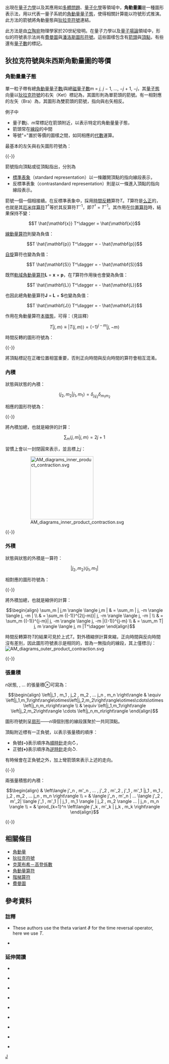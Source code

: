 {{NoteTA
|G1=物理學
}}
出現在[[量子力學|量子力學]]以及其應用如[[多體問題|多體問題]]、[[量子化學|量子化學]]等領域中，'''角動量圖'''是一種圖形表示法，用以代表一量子系統的[[角動量|角動量]][[量子態|量子態]]，使得相關計算能以符號形式推演。此方法的箭號將角動量態與[[狄拉克符號|狄拉克符號]]連結。

此方法是由[[立陶宛|立陶宛]]物理學家{{link-en|阿朵發斯‧朱西斯|Adolfas Jucys}}於20世紀發明。在量子力學以及[[量子場論|量子場論]]領域中，形似的符號表示法尚有[[費曼圖|費曼圖]]與[[潘洛斯圖形符號|潘洛斯圖形符號]]。這些圖樣包含有[[箭頭|箭頭]]與[[頂點_(幾何)|頂點]]，有些還有[[量子數|量子數]]的標記。

==狄拉克符號與朱西斯角動量圖的等價==

===角動量量子態===
單一粒子帶有總[[角動量量子數|角動量量子數]]''j''與總[[磁量子數|磁量子數]]''m'' = ''j'', ''j'' − 1, ..., −''j'' + 1, −''j''，其[[量子態|量子態]]向量以[[狄拉克符號|狄拉克符號]]的右矢（Ket）標記為{{ket|''j'', ''m''}}，其圖形則為單箭頭的箭號。有一相對應的左矢（Bra）為{{bra|''j'', ''m''}}，其圖形為雙箭頭的箭號，指向與右矢相反。

例子中
* 量子數''j''、''m''常標記在箭頭附近，以表示特定的角動量量子態，
* 箭頭常在[[線段|線段]]的中間
* 等號"="置於等價的圖樣之間，如同相應的[[代數|代數]]運算。

最基本的左矢與右矢圖形符號為：
{{multiple image
|align = center
|width=100
|image1=AM diagrams ket.svg
|caption1='''右矢''' {{ket|''j'', ''m''}}
|image2=AM diagrams bra.svg
|caption2='''左矢''' {{bra|''j'', ''m''}}
}}

{{-}}

箭號指向頂點或從頂點指出，分別為
* [[古典群|標準表象]]（standard representation）以一條離開頂點的指向線段表示，
* 反標準表象（contrastandard representation）則是以一條進入頂點的指向線段表示。

箭號一個一個相接續。在反標準表象中，採用[[時間反轉|時間反轉]]算符''T''。''T''算符是[[么正|么正]]的，也就是其[[厄米伴算符|厄米伴算符]]''T''<sup>†</sup>等於其反算符''T''<sup>−1</sup>，即''T''<sup>†</sup> = ''T''<sup>−1</sup>。其作用在[[位置算符|位置算符]]時，結果保持不變：
:<math>T \hat{\mathbf{x}} T^\dagger = \hat{\mathbf{x}} </math>

[[動量算符|線動量算符]]則變為負值：
:<math>T \hat{\mathbf{p}} T^\dagger = - \hat{\mathbf{p}} </math>

[[自旋|自旋]]算符也變為負值：
:<math>T \hat{\mathbf{S}} T^\dagger  = - \hat{\mathbf{S}} </math>

既然[[軌域|軌域]][[角動量算符|角動量算符]]'''L''' = '''x''' × '''p'''，在''T''算符作用後也會變為負值：
:<math>T \hat{\mathbf{L}} T^\dagger  = - \hat{\mathbf{L}} </math>

也因此總角動量算符'''J''' = '''L''' + '''S'''也變為負值：
:<math>T \hat{\mathbf{J}} T^\dagger  = - \hat{\mathbf{J}} </math>

作用在角動量算符[[本徵態|本徵態]]{{ket|''j'', ''m''}}，可得：（見註釋）
:<math>T \left|j,m\right\rangle \equiv \left|T (j,m)\right\rangle  = {(-1)}^{j-m} \left|j,-m\right\rangle </math>

時間反轉的圖形符號為：
{{multiple image
|align = center
|width=100
|image1=AM diagrams ket time reversed.svg
|caption1=時間反轉右矢{{ket|''j'', ''m''}}.
|image2=AM diagrams bra time reversed.svg
|caption2=時間反轉左矢{{bra|''j'', ''m''}}.
}}

{{-}}

將頂點標記在正確位置相當重要，否則正向時間與反向時間的算符會相互混淆。

===內積===
狀態{{ket|''j''<sub>1</sub>, ''m''<sub>1</sub>}}與狀態{{ket|''j''<sub>2</sub>, ''m''<sub>2</sub>}}的內積：
:<math> \langle j_2 , m_2 | j_1 , m_1 \rangle = \delta_{j_1 j_2} \delta_{m_1 m_2} </math>

相應的圖形符號為：
{{multiple image
|align = center
|width=200
|image1=AM diagrams inner product.svg
|caption1={{ket|''j''<sub>1</sub>, ''m''<sub>1</sub>}}與{{ket|''j''<sub>2</sub>, ''m''<sub>2</sub>}}的'''內積'''，亦即{{bra-ket|''j''<sub>2</sub>, ''m''<sub>2</sub>|''j''<sub>1</sub>, ''m''<sub>1</sub>}}
|image2=AM diagrams inner product time reversed.svg
|caption2=時間反轉等價
}}

{{-}}

將內積加總，也就是縮併的計算：
:<math>\sum_m \langle j,m | j,m \rangle = 2j + 1 </math>

習慣上會以一封閉圓來表示，並且標上''j''：
:[[File:AM_diagrams_inner_product_contraction.svg|200px]]

{{-}}

===外積===
狀態{{ket|''j''<sub>1</sub>, ''m''<sub>1</sub>}}與狀態{{ket|''j''<sub>2</sub>, ''m''<sub>2</sub>}}的外積是一算符：
:<math>\left| j_2 , m_2 \right\rangle \left\langle j_1 , m_1 \right|</math>

相對應的圖形符號為：
{{multiple image
|align = center
|width=200
|image1=AM diagrams outer product.svg
|caption1={{ket|''j''<sub>1</sub>, ''m''<sub>1</sub>}}與{{ket|''j''<sub>2</sub>, ''m''<sub>2</sub>}}的'''外積'''，亦即{{ket|''j''<sub>2</sub>, ''m''<sub>2</sub>}}{{bra|''j''<sub>1</sub>, ''m''<sub>1</sub>}}
|image2=AM diagrams outer product time reversed.svg
|caption2=時間反轉等價
}}

{{-}}

將外積加總，也就是縮併的計算：
:<math>\begin{align}
\sum_m | j,m \rangle \langle j,m | & = \sum_m | j, -m \rangle \langle j, -m | \\
 & = \sum_m {(-1)}^{2(j-m)}| j, -m \rangle \langle j, -m | \\
 & = \sum_m {(-1)}^{j-m}| j, -m \rangle \langle j, -m |{(-1)}^{j-m} \\
 & = \sum_m T| j, m \rangle \langle j, m |T^\dagger 
\end{align}</math>

時間反轉算符''T''的結果可見於上式''T''{{ket|''j'', ''m''}}。對外積縮併計算來縮，正向時間與反向時間沒有差別，因此圖形符號表示是相同的，皆為一無指向的線段，其上僅標示''j''：
[[File:AM_diagrams_outer_product_contraction.svg|center]]

{{-}}

===張量積===
''n''狀態{{ket|''j''<sub>1</sub>, ''m''<sub>1</sub>}}, {{ket|''j''<sub>2</sub>, ''m''<sub>2</sub>}}, ... {{ket|''j''<sub>''n''</sub>, ''m''<sub>''n''</sub>}}的張量積⊗可寫為：

:<math>\begin{align}
\left|j_1 , m_1 , j_2 , m_2 , ... j_n , m_n \right\rangle & \equiv \left|j_1,m_1\right\rangle\otimes\left|j_2,m_2\right\rangle\otimes\cdots\otimes\left|j_n,m_n\right\rangle \\
 & \equiv \left|j_1,m_1\right\rangle \left|j_2,m_2\right\rangle \cdots \left|j_n,m_n\right\rangle
\end{align}</math>

圖形符號則呈[[扇形|扇形]]——''n''項個別態的線段匯聚於一共同頂點。

頂點附近標有一正負號，以表示張量積的順序：
* 負號'''(−)'''表示順序為[[順時針|順時針]]走向<math>\circlearrowright</math>，
* 正號'''(+)'''表示順序為[[逆時針|逆時針]]走向<math>\circlearrowleft</math>.

有時候會在正負號之外，加上彎箭頭來表示上述的走向。
{{multiple image
|align = center
|width=200
|image1=AM diagrams tensor product kets.svg
|caption1={{ket|''j''<sub>1</sub>, ''m''<sub>1</sub>}}, {{ket|''j''<sub>2</sub>, ''m''<sub>2</sub>}}, {{ket|''j''<sub>3</sub>, ''m''<sub>3</sub>}}的'''張量積'''，亦即{{ket|''j''<sub>1</sub>, ''m''<sub>1</sub>}}{{ket|''j''<sub>2</sub>, ''m''<sub>2</sub>}}{{ket|''j''<sub>3</sub>, ''m''<sub>3</sub>}} = {{ket|''j''<sub>1</sub>, ''m''<sub>1</sub>, ''j''<sub>2</sub>, ''m''<sub>2</sub>, ''j''<sub>3</sub>, ''m''<sub>3</sub>}}
|image2=AM diagrams tensor product kets time reversed.svg
|caption2=時間反轉等價
}}

{{-}}

兩張量積態的內積：
:<math>\begin{align}
 & \left\langle j'_n , m'_n , ... , j'_2 , m'_2 , j'_1 , m'_1 |j_1 , m_1 , j_2 , m_2 , ... j_n , m_n \right\rangle \\ 
= & \langle j'_n , m'_n | ... \langle j'_2 , m'_2|  \langle j'_1 , m'_1 | | j_1 , m_1 \rangle | j_2 , m_2 \rangle ... | j_n , m_n \rangle \\
= & \prod_{k=1}^n \left\langle j'_k , m'_k | j_k , m_k \right\rangle 
\end{align}</math>

{{multiple image
|align = center
|width=300
|image1=AM diagrams inner product of tensor product.svg
|caption1={{ket|''j''′<sub>1</sub>, ''m''′<sub>1</sub>, ''j''′<sub>2</sub>, ''m''′<sub>2</sub>, ''j''′<sub>3</sub>, ''m''′<sub>3</sub>}}與{{ket|''j''<sub>1</sub>, ''m''<sub>1</sub>, ''j''<sub>2</sub>, ''m''<sub>2</sub>, ''j''<sub>3</sub>, ''m''<sub>3</sub>}}的'''內積'''，亦即{{bra-ket|''j''′<sub>3</sub>, ''m''′<sub>3</sub>, ''j''′<sub>2</sub>, ''m''′<sub>2</sub>, ''j''′<sub>1</sub>, ''m''′<sub>1</sub>|''j''<sub>1</sub>, ''m''<sub>1</sub>, ''j''<sub>2</sub>, ''m''<sub>2</sub>, ''j''<sub>3</sub>, ''m''<sub>3</sub>}}
|image2=AM diagrams inner product of tensor product time reversed.svg
|caption2=時間反轉等價
}}

{{-}}

== 相關條目 ==
{{Portal|物理學}}
* [[角動量|角動量]]
* [[狄拉克符號|狄拉克符號]]
* [[克萊布希－高登係數|克萊布希－高登係數]]
* [[角動量算符|角動量算符]]
* [[階梯算符|階梯算符]]
* [[費曼圖|費曼圖]]

== 參考資料 ==

===註釋===

*{{cite news|title=Angular Momentum Diagrams|author=P.E.S. Wormer, J. Paldus|journal=Advances In Quantum Chemistry|publisher=Elsevier|volume=51|pages=59–124|year=2006|issn=0065-3276|doi=10.1016/S0065-3276(06)51002-0|url=http://www.sciencedirect.com/science/article/pii/S0065327606510020|accessdate=2015-03-18|archive-date=2019-04-11|archive-url=https://web.archive.org/web/20190411112751/https://www.sciencedirect.com/science/article/pii/S0065327606510020|dead-url=no}} These authors use the theta variant ''ϑ'' for the time reversal operator, here we use ''T''.

*{{cite book|title=Atomic Many-Body Theory|author=I. Lindgren, J. Morrison|publisher=Springer-Verlag|series=Chemical Physics|volume=13|edition=2nd|year=1986|isbn=3-540-166-491|url=http://books.google.co.uk/books?id=aQjwAAAAMAAJ&q=Jucys+angular+momentum+diagrams&dq=Jucys+angular+momentum+diagrams|access-date=2015-03-18|archive-date=2015-04-02|archive-url=https://web.archive.org/web/20150402093856/http://books.google.co.uk/books?id=aQjwAAAAMAAJ&q=Jucys+angular+momentum+diagrams&dq=Jucys+angular+momentum+diagrams|dead-url=no}}

===延伸閱讀===

*{{cite book|title=Springer Handbook of Atomic, Molecular, and Optical Physics|author=G.W.F. Drake|publisher=springer|year=2006|edition=2nd|page=60|isbn=0-3872-6308-X|url=http://books.google.co.uk/books?id=Jj-ad_2aNOAC&pg=PA60&dq=Jucys+angular+momentum+diagrams#v=onepage&q=Jucys%20angular%20momentum%20diagrams&f=false|access-date=2015-03-18|archive-date=2015-04-09|archive-url=https://web.archive.org/web/20150409201027/http://books.google.co.uk/books?id=Jj-ad_2aNOAC&pg=PA60&dq=Jucys+angular+momentum+diagrams#v=onepage&q=Jucys%20angular%20momentum%20diagrams&f=false|dead-url=no}}

*{{cite book|title=Theoretical Chemistry and Physics of Heavy and Superheavy Elements|author=U. Kaldor, S. Wilson|publisher=springer|year=2003|volume=11|page=183|series=Progress in Theoretical Chemistry and Physics|isbn=1-4020-1371-X|url=http://books.google.co.uk/books?id=0xcAM5BzS-wC&pg=PA183&dq=Jucys+angular+momentum+diagrams#v=onepage&q=Jucys%20angular%20momentum%20diagrams&f=false|access-date=2015-03-18|archive-date=2015-04-11|archive-url=https://web.archive.org/web/20150411153152/http://books.google.co.uk/books?id=0xcAM5BzS-wC&pg=PA183&dq=Jucys+angular+momentum+diagrams#v=onepage&q=Jucys%20angular%20momentum%20diagrams&f=false|dead-url=no}}

*{{cite book|title=Fundamental World of Quantum Chemistry: A Tribute to the Memory of Per-Olov Löwdin|author=E.J. Brändas, P.O. Löwdin, E. Brändas, E.S. Kryachko|publisher=Springer|page=385|year=2004|volume=3|isbn=1-402-025-831|url=http://books.google.co.uk/books?id=w8RWWZBMlLsC&pg=PA385&dq=Jucys+angular+momentum+diagrams#v=onepage&q=Jucys%20angular%20momentum%20diagrams&f=false|access-date=2015-03-18|archive-date=2015-04-07|archive-url=https://web.archive.org/web/20150407183430/http://books.google.co.uk/books?id=w8RWWZBMlLsC&pg=PA385&dq=Jucys+angular+momentum+diagrams#v=onepage&q=Jucys%20angular%20momentum%20diagrams&f=false|dead-url=no}}

*{{cite book|title=Relativistic Electronic Structure Theory: Part 2. Applications|author=P. Schwerdtfeger|publisher=Elsevier|page=97|year=2004|volume=14|series=Theoretical and Computational Chemistry|isbn=008-054-047-3|url=http://books.google.co.uk/books?id=VEKdnHFK3J8C&pg=PA97&dq=Jucys+angular+momentum+diagrams#v=onepage&q=Jucys%20angular%20momentum%20diagrams&f=false|access-date=2015-03-18|archive-date=2015-04-07|archive-url=https://web.archive.org/web/20150407043824/http://books.google.co.uk/books?id=VEKdnHFK3J8C&pg=PA97&dq=Jucys+angular+momentum+diagrams#v=onepage&q=Jucys%20angular%20momentum%20diagrams&f=false|dead-url=no}}

*{{cite book|title=Relativistic Methods for Chemists|author=M. Barysz, Y. Ishikawa|publisher=Springer|page=311|year=2010|volume=10|series=Challenges and advances in computational chemistry and physics|isbn=1-402-099-754|url=http://books.google.co.uk/books?id=QbDEC3oL7uAC&pg=PA311&dq=Jucys+angular+momentum+diagrams#v=onepage&q=Jucys%20angular%20momentum%20diagrams&f=false|access-date=2015-03-18|archive-date=2015-04-06|archive-url=https://web.archive.org/web/20150406233935/http://books.google.co.uk/books?id=QbDEC3oL7uAC&pg=PA311&dq=Jucys+angular+momentum+diagrams#v=onepage&q=Jucys%20angular%20momentum%20diagrams&f=false|dead-url=no}}

*{{cite book|title=Methods in Computational Molecular Physics|author=G.H.F. Diercksen, S. Wilson|publisher=Springer|year=1983|volume=113|series=Nato Science Series C|isbn=9-027-716-382|url=http://books.google.co.uk/books?id=d1cwnu-rRBMC&pg=PA158&dq=Jucys+angular+momentum+diagrams#v=onepage&q=Jucys%20angular%20momentum%20diagrams&f=false|access-date=2015-03-18|archive-date=2015-04-10|archive-url=https://web.archive.org/web/20150410202251/http://books.google.co.uk/books?id=d1cwnu-rRBMC&pg=PA158&dq=Jucys+angular+momentum+diagrams#v=onepage&q=Jucys%20angular%20momentum%20diagrams&f=false|dead-url=no}}

*{{cite book|title=Theoretical Atomic Spectroscopy|author=Zenonas Rudzikas|chapter=8|publisher=Cambridge University Press|year=2007|isbn=0-521-026-229|location=University of Chicago|volume=7|series=Cambridge Monographs on Atomic, Molecular and Chemical Physics|url=http://books.google.co.uk/books?id=oPfRs_SQ6HoC&pg=PR8&dq=Jucys+angular+momentum+diagrams#v=onepage&q=Jucys%20angular%20momentum%20diagrams&f=false|access-date=2015-03-18|archive-date=2015-04-05|archive-url=https://web.archive.org/web/20150405150302/http://books.google.co.uk/books?id=oPfRs_SQ6HoC&pg=PR8&dq=Jucys+angular+momentum+diagrams#v=onepage&q=Jucys%20angular%20momentum%20diagrams&f=false|dead-url=no}}

*{{cite book|title=Lietuvos fizikos žurnalas|author=Lietuvos Fizikų draugija|publisher=Draugija|year=2004|location=University of Chicago|volume=44|url=http://books.google.co.uk/books?id=0hUVAQAAMAAJ&q=Jucys+angular+momentum+diagrams&dq=Jucys+angular+momentum+diagrams|access-date=2015-03-18|archive-date=2014-08-19|archive-url=https://web.archive.org/web/20140819090402/http://books.google.co.uk/books?id=0hUVAQAAMAAJ&q=Jucys+angular+momentum+diagrams&dq=Jucys+angular+momentum+diagrams|dead-url=no}}

*{{cite book|title=Operators and Representation Theory: Canonical Models for Algebras of Operators Arising in Quantum Mechanics|author=P.E.T. Jorgensen|publisher=Elsevier|year=1987|location=University of Chicago|isbn=008-087-258-1|url=http://books.google.co.uk/books?id=dsfNGMkMHawC&pg=PA311&dq=Jucys+angular+momentum+diagrams#v=onepage&q=Jucys%20angular%20momentum%20diagrams&f=false|access-date=2015-03-18|archive-date=2015-04-10|archive-url=https://web.archive.org/web/20150410113946/http://books.google.co.uk/books?id=dsfNGMkMHawC&pg=PA311&dq=Jucys+angular+momentum+diagrams#v=onepage&q=Jucys%20angular%20momentum%20diagrams&f=false|dead-url=no}}

{{量子力學}}

[[Category:角動量|J]]